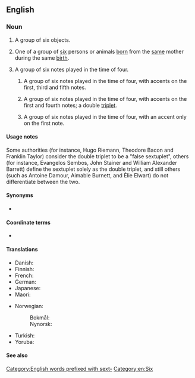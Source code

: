 ==English==
{{wikipedia}}

===Noun===
{{en-noun}}

# A group of six objects.
#: {{coord|en|singlet|couplet|triplet|quadruplet|tetraplet|pentuplet|quintuplet|septuplet|octuplet|nonuplet|decuplet|centuplet|multiplet}}
# One of a group of [[six]] persons or animals [[born]] from the [[same]] mother during the same [[birth]].
# {{lb|en|music}} A group of six notes played in the time of four.
## {{lb|en|music|proscribed}} A group of six notes played in the time of four, with accents on the first, third and fifth notes.
## {{lb|en|music|proscribed}} A group of six notes played in the time of four, with accents on the first and fourth notes; a double [[triplet]].
## {{lb|en|music|proscribed}} A group of six notes played in the time of four, with an accent only on the first note.

====Usage notes====
Some authorities (for instance, Hugo Riemann, Theodore Bacon and Franklin Taylor) consider the double triplet to be a "false sextuplet", others (for instance, Evangelos Sembos, John Stainer and William Alexander Barrett) define the sextuplet solely as the double triplet, and still others (such as Antoine Damour, Aimable Burnett, and Élie Elwart) do not differentiate between the two.

====Synonyms====
* {{sense|six notes played in the time of four}} {{l|en|sextolet}}

====Coordinate terms====
* {{sense|one of six born together}} {{l|en|twin}}

====Translations====
{{trans-top|one of six born together}}
* Danish: {{t+|da|seksling|c}}
* Finnish: {{t+|fi|kuutonen}}
* French: {{t+|fr|sextuplé}}
* German: {{t+|de|Sechsling|m}}
* Japanese: {{t+|ja|六つ子|tr=mutsugo|sc=Jpan}}
* Maori: {{t|mi|māhanga ono}}
{{trans-mid}}
* Norwegian:
*: Bokmål: {{t|nb|seksling|m}}
*: Nynorsk: {{t|nn|seksling|m}}
* Turkish: {{t+|tr|altız}}
* Yoruba: {{t|yo|ìbẹ́fà}}
{{trans-bottom}}

====See also====
{{coefficient}}

[[Category:English words prefixed with sext-]]
[[Category:en:Six]]
{{C|en|Collectives}}